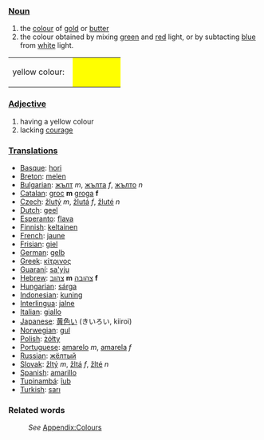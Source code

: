 ===[[Noun]]===
#the [[color|colour]] of [[gold]] or [[butter]]
#the colour obtained by mixing [[green]] and [[red]] light, or by subtacting [[blue]] from [[white]] light.
<table><tr><td height="25">yellow colour: &nbsp;</td>
<td bgcolor="#FFFF00" width="80">&nbsp; </td></tr></table>

===[[Adjective]]===
#having a yellow colour
#lacking [[courage]]

===[[Translation]]s===
* [[Basque]]: [[hori]]
* [[Breton]]: [[melen]]
* [[Bulgarian]]: [[жълт]] ''m'', [[жълта]] ''f'', [[жълто]] ''n''
* [[Catalan]]: [[groc]] '''m''' [[groga]] '''f'''
* [[Czech]]: [[žlutý]] ''m'', [[žlutá]] ''f'', [[žluté]] ''n''
* [[Dutch]]: [[geel]]
* [[Esperanto]]: [[flava]]
* [[Finnish]]: [[keltainen]]
* [[French]]: [[jaune]]
* [[Frisian]]: [[giel]]
* [[German]]: [[gelb]]
* [[Greek]]: [[κίτρινος]]
* [[Guaraní]]: [[sa'yju]]
* [[Hebrew]]: [[צהוב]] '''m''' [[צהובה]] '''f'''
* [[Hungarian]]: [[sárga]]
* [[Indonesian]]: [[kuning]]
* [[Interlingua]]: [[jalne]]
* [[Italian]]: [[giallo]]
* [[Japanese]]: [[黄色い]] (きいろい, kiiroi)
* [[Norwegian]]: [[gul]]
* [[Polish]]: [[żółty]]
* [[Portuguese]]: [[amarelo]] ''m'', [[amarela]] ''f''
* [[Russian]]: [[жёлтый]]
* [[Slovak]]: [[žltý]] ''m'', [[žltá]] ''f'', [[žlté]] ''n''
* [[Spanish]]: [[amarillo]]
* [[Tupinambá]]: [[îub]]
* [[Turkish]]: [[sarı]]

===Related words===
:''See'' [[Wiktionary_Appendix:Colours|Appendix:Colours]]
